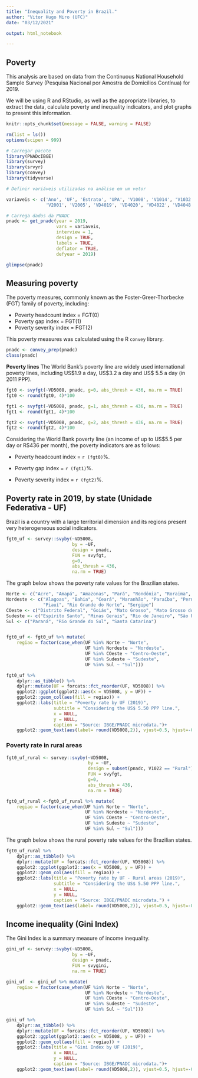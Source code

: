 ```yaml
---
title: "Inequality and Poverty in Brazil."
author: "Vitor Hugo Miro (UFC)"
date: "03/12/2021"

output: html_notebook

---
```


## Poverty

This analysis are based on data from the Continuous National Household Sample Survey (Pesquisa Nacional por Amostra de Domicílios Contínua) for 2019.

We will be using R and RStudio, as well as the appropriate libraries, to extract the data, calculate poverty and inequality indicators, and plot graphs to present this information.


```r
knitr::opts_chunk$set(message = FALSE, warning = FALSE)
```

```r
rm(list = ls())
options(scipen = 999)
```

```r
# Carregar pacote
library(PNADcIBGE)
library(survey)
library(srvyr)
library(convey)
library(tidyverse)
```

```r
# Definir variáveis utilizadas na análise em um vetor

variaveis <- c('Ano', 'UF', 'Estrato', 'UPA', 'V1008', 'V1014', 'V1032', 'V1022', 
               'V2001', 'V2005', 'VD4019', 'VD4020', 'VD4022', 'VD4048', 'VD5008')

```


```r
# Carrega dados da PNADC 
pnadc <- get_pnadc(year = 2019,
                   vars = variaveis,
                   interview = 1,
                   design = TRUE,
                   labels = TRUE,
                   deflator = TRUE,
                   defyear = 2019)
```

```r
glimpse(pnadc)
```

## Measuring poverty

The poverty measures, commonly known as the Foster-Greer-Thorbecke (FGT) family of poverty, including:

- Poverty headcount index = FGT(0)
- Poverty gap index = FGT(1)
- Poverty severity index = FGT(2)


This poverty measures was calculated using the R `convey` library.

```r
pnadc <- convey_prep(pnadc)
class(pnadc)
```
**Poverty lines**
The World Bank’s poverty line are widely used international poverty lines, including US\$1.9 a day, US\$3.2 a day and US\$ 5.5 a day (in 2011 PPP). 


```r
fgt0 <- svyfgt(~VD5008, pnadc, g=0, abs_thresh = 436, na.rm = TRUE)
fgt0 <- round(fgt0, 4)*100

fgt1 <- svyfgt(~VD5008, pnadc, g=1, abs_thresh = 436, na.rm = TRUE)
fgt1 <- round(fgt1, 4)*100

fgt2 <- svyfgt(~VD5008, pnadc, g=2, abs_thresh = 436, na.rm = TRUE)
fgt2 <- round(fgt2, 4)*100
```

Considering the World Bank poverty line (an income of up to US\$5.5 per day or R\$436 per month), the poverty indicators are as follows:

- Poverty headcount index = `r (fgt0)`%.

- Poverty gap index = `r (fgt1)`%.

- Poverty severity index = `r (fgt2)`%.


## Poverty rate in 2019, by state (Unidade Federativa - UF)

Brazil is a country with a large territorial dimension and its regions present very heterogeneous social indicators.

```r
fgt0_uf <- survey::svyby(~VD5008,
                         by = ~UF,
                         design = pnadc,
                         FUN = svyfgt,
                         g=0, 
                         abs_thresh = 436,
                         na.rm = TRUE)
```

The graph below shows the poverty rate values for the Brazilian states.

```r

Norte <- c("Acre", "Amapá", "Amazonas", "Pará", "Rondônia", "Roraima", "Tocantins")
Nordeste <- c("Alagoas", "Bahia", "Ceará", "Maranhão", "Paraíba", "Pernambuco", 
              "Piauí", "Rio Grande do Norte", "Sergipe")
COeste <- c("Distrito Federal", "Goiás", "Mato Grosso", "Mato Grosso do Sul")
Sudeste <- c("Espírito Santo", "Minas Gerais", "Rio de Janeiro", "São Paulo")
Sul <- c("Paraná", "Rio Grande do Sul", "Santa Catarina")


fgt0_uf <- fgt0_uf %>% mutate(
    regiao = factor(case_when(UF %in% Norte ~ "Norte",
                              UF %in% Nordeste ~ "Nordeste",
                              UF %in% COeste ~ "Centro-Oeste",
                              UF %in% Sudeste ~ "Sudeste",
                              UF %in% Sul ~ "Sul")))
```


```r
fgt0_uf %>% 
    dplyr::as_tibble() %>%
    dplyr::mutate(UF = forcats::fct_reorder(UF, VD5008)) %>%
    ggplot2::ggplot(ggplot2::aes(x = VD5008, y = UF)) +
    ggplot2::geom_col(aes(fill = regiao)) +
    ggplot2::labs(title = "Poverty rate by UF (2019)",
                  subtitle = "Considering the US$ 5.50 PPP line.",
                  x = NULL,
                  y = NULL,
                  caption = "Source: IBGE/PNADC microdata.")+
    ggplot2::geom_text(aes(label= round(VD5008,2)), vjust=0.5, hjust=-0.2, size=2.5)
```

### Poverty rate in rural areas

```r
fgt0_uf_rural <- survey::svyby(~VD5008,
                               by = ~UF,
                               design = subset(pnadc, V1022 == "Rural"),
                               FUN = svyfgt,
                               g=0, 
                               abs_thresh = 436,
                               na.rm = TRUE)

fgt0_uf_rural <-fgt0_uf_rural %>% mutate(
    regiao = factor(case_when(UF %in% Norte ~ "Norte",
                              UF %in% Nordeste ~ "Nordeste",
                              UF %in% COeste ~ "Centro-Oeste",
                              UF %in% Sudeste ~ "Sudeste",
                              UF %in% Sul ~ "Sul")))
```

The graph below shows the rural poverty rate values for the Brazilian states.

```r
fgt0_uf_rural %>% 
    dplyr::as_tibble() %>%
    dplyr::mutate(UF = forcats::fct_reorder(UF, VD5008)) %>%
    ggplot2::ggplot(ggplot2::aes(x = VD5008, y = UF)) +
    ggplot2::geom_col(aes(fill = regiao)) +
    ggplot2::labs(title = "Poverty rate by UF - Rural areas (2019)",
                  subtitle = "Considering the US$ 5.50 PPP line.",
                  x = NULL,
                  y = NULL,
                  caption = "Source: IBGE/PNADC microdata.") +
    ggplot2::geom_text(aes(label= round(VD5008,2)), vjust=0.5, hjust=-0.2, size=2.5)
```

## Income inequality (Gini Index)

The Gini Index is a summary measure of income inequality.

```r
gini_uf <- survey::svyby(~VD5008,
                         by = ~UF,
                         design = pnadc,
                         FUN = svygini,
                         na.rm = TRUE)

gini_uf  <- gini_uf %>% mutate(
    regiao = factor(case_when(UF %in% Norte ~ "Norte",
                              UF %in% Nordeste ~ "Nordeste",
                              UF %in% COeste ~ "Centro-Oeste",
                              UF %in% Sudeste ~ "Sudeste",
                              UF %in% Sul ~ "Sul")))
```


```r
gini_uf %>% 
    dplyr::as_tibble() %>%
    dplyr::mutate(UF = forcats::fct_reorder(UF, VD5008)) %>%
    ggplot2::ggplot(ggplot2::aes(x = VD5008, y = UF)) +
    ggplot2::geom_col(aes(fill = regiao)) +
    ggplot2::labs(title = "Gini Index by UF (2019)",
                  x = NULL,
                  y = NULL,
                  caption = "Source: IBGE/PNADC microdata.")+
    ggplot2::geom_text(aes(label= round(VD5008,2)), vjust=0.5, hjust=-0.2, size=2.5)
```

